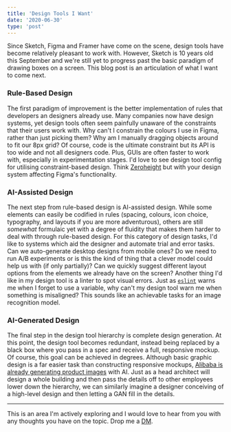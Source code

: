 ```yaml
---
title: 'Design Tools I Want'
date: '2020-06-30'
type: 'post'
---
```


Since Sketch, Figma and Framer have come on the scene, design tools
have become relatively pleasant to work with. However, Sketch is 10
years old this September and we're still yet to progress past the
basic paradigm of drawing boxes on a screen. This blog post is an
articulation of what I want to come next.

### Rule-Based Design

The first paradigm of improvement is the better implementation of
rules that developers an designers already use. Many companies now
have design systems, yet design tools often seem painfully unaware of
the constraints that their users work with. Why can't I constrain the
colours I use in Figma, rather than just picking them? Why am I
manually dragging objects around to fit our 8px grid? Of course, code
is the ultimate constraint but its API is too wide and not all
designers code. Plus, GUIs are often faster to work with, especially
in experimentation stages. I'd love to see design tool config for
utilising constraint-based design. Think
[Zeroheight](https://zeroheight.com/) but with your design system
affecting Figma's functionality.

### AI-Assisted Design

The next step from rule-based design is AI-assisted design. While some
elements can easily be codified in rules (spacing, colours, icon
choice, typography, and layouts if you are more adventurous), others
are still _somewhat_ formulaic yet with a degree of fluidity that
makes them harder to deal with through rule-based design. For this
category of design tasks, I'd like to systems which aid the designer
and automate trial and error tasks. Can we auto-generate desktop
designs from mobile ones? Do we need to run A/B experiments or is this
the kind of thing that a clever model could help us with (if only
partially)? Can we quickly suggest different layout options from the
elements we already have on the screen? Another thing I'd like in my
design tool is a linter to spot visual errors. Just as
[`eslint`](https://eslint.org/) warns me when I forget to use a
variable, why can't my design tool warn me when something is
misaligned? This sounds like an achievable tasks for an image
recognition model.

### AI-Generated Design

The final step in the design tool hierarchy is complete design
generation. At this point, the design tool becomes redundant, instead
being replaced by a black box where you pass in a spec and receive a
full, responsive mockup. Of course, this goal can be achieved in
degrees. Although basic graphic design is a far easier task than
constructing responsive mockups,
[Alibaba is already generating product images](https://www.alibabacloud.com/blog/alibaba-luban-ai-based-graphic-design-tool_594294)
with AI. Just as a head architect will design a whole building and
then pass the details off to other employees lower down the hierarchy,
we can similarly imagine a designer conceiving of a high-level design
and then letting a GAN fill in the details.

---

This is an area I'm actively exploring and I would love to hear from
you with any thoughts you have on the topic. Drop me a
[DM](https://twitter.com/mulholio).
